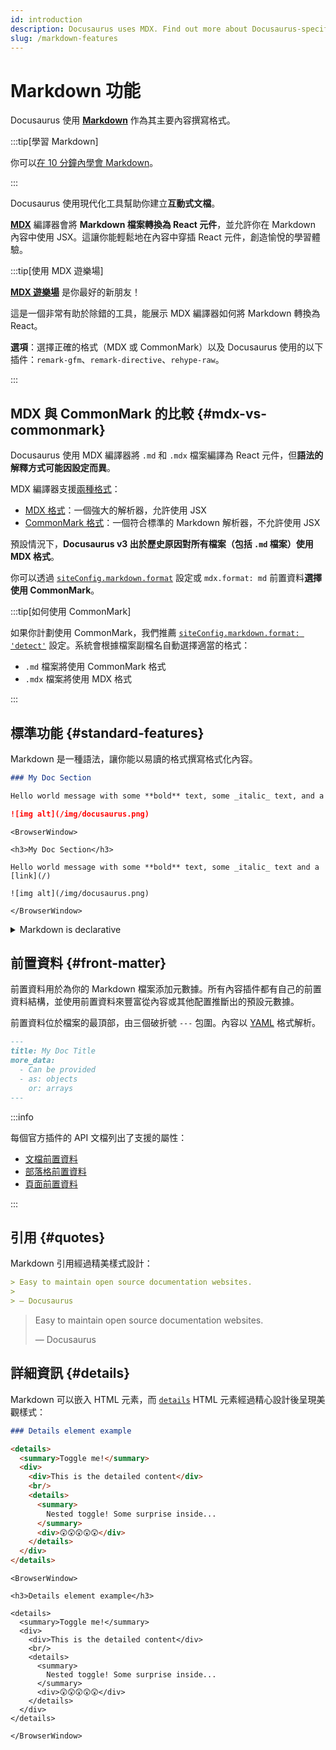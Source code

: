 ```yaml
---
id: introduction
description: Docusaurus uses MDX. Find out more about Docusaurus-specific features when writing Markdown.
slug: /markdown-features
---
```


# Markdown 功能


Docusaurus 使用 **[Markdown](https://commonmark.org/)** 作為其主要內容撰寫格式。

:::tip[學習 Markdown]

你可以[在 10 分鐘內學會 Markdown](https://commonmark.org/help/)。

:::

Docusaurus 使用現代化工具幫助你建立**互動式文檔**。

**[MDX](https://mdxjs.com/)** 編譯器會將 **Markdown 檔案轉換為 React 元件**，並允許你在 Markdown 內容中使用 JSX。這讓你能輕鬆地在內容中穿插 React 元件，創造愉悅的學習體驗。

:::tip[使用 MDX 遊樂場]

**[MDX 遊樂場](https://mdxjs.com/playground/)** 是你最好的新朋友！

這是一個非常有助於除錯的工具，能展示 MDX 編譯器如何將 Markdown 轉換為 React。

**選項**：選擇正確的格式（MDX 或 CommonMark）以及 Docusaurus 使用的以下插件：`remark-gfm`、`remark-directive`、`rehype-raw`。

:::

## MDX 與 CommonMark 的比較 {#mdx-vs-commonmark}

Docusaurus 使用 MDX 編譯器將 `.md` 和 `.mdx` 檔案編譯為 React 元件，但**語法的解釋方式可能因設定而異**。

MDX 編譯器支援[兩種格式](https://mdxjs.com/packages/mdx/#optionsformat)：

- [MDX 格式](https://mdxjs.com/docs/what-is-mdx/)：一個強大的解析器，允許使用 JSX
- [CommonMark 格式](https://commonmark.org/)：一個符合標準的 Markdown 解析器，不允許使用 JSX

預設情況下，**Docusaurus v3 出於歷史原因對所有檔案（包括 `.md` 檔案）使用 MDX 格式**。

你可以透過 [`siteConfig.markdown.format`](../../api/docusaurus.config.js.mdx#markdown) 設定或 `mdx.format: md` 前置資料**選擇使用 CommonMark**。

:::tip[如何使用 CommonMark]

如果你計劃使用 CommonMark，我們推薦 [`siteConfig.markdown.format: 'detect'`](../../api/docusaurus.config.js.mdx#markdown) 設定。系統會根據檔案副檔名自動選擇適當的格式：

- `.md` 檔案將使用 CommonMark 格式
- `.mdx` 檔案將使用 MDX 格式

:::

## 標準功能 {#standard-features}

Markdown 是一種語法，讓你能以易讀的格式撰寫格式化內容。

```md
### My Doc Section

Hello world message with some **bold** text, some _italic_ text, and a [link](/)

![img alt](/img/docusaurus.png)
```

```mdx-code-block
<BrowserWindow>

<h3>My Doc Section</h3>

Hello world message with some **bold** text, some _italic_ text and a [link](/)

![img alt](/img/docusaurus.png)

</BrowserWindow>
```

<details>

<summary>Markdown is declarative</summary>

Some may assume a 1-1 correlation between Markdown and HTML, e.g., `![Preview](/img/docusaurus.png)` will always become `<img src="/img/docusaurus.png" alt="Preview" />`, as-is. However, _that is not the case_.

The Markdown syntax `![message](url)` only declaratively tells Docusaurus that an image needs to be inserted here, but we may do other things like transforming a [file path to URL path](./markdown-features-assets.mdx#images), so the generated markup may differ from the output of other Markdown renderers, or a naïve hand-transcription to the equivalent JSX/HTML code.

In general, you should only assume the _semantics_ of the markup (` ``` ` fences become [code blocks](./markdown-features-code-blocks.mdx); `>` becomes [quotes](#quotes), etc.), but not the actual compiled output.

</details>

## 前置資料 {#front-matter}

前置資料用於為你的 Markdown 檔案添加元數據。所有內容插件都有自己的前置資料結構，並使用前置資料來豐富從內容或其他配置推斷出的預設元數據。

前置資料位於檔案的最頂部，由三個破折號 `---` 包圍。內容以 [YAML](https://yaml.org/spec/1.2.2/) 格式解析。

```md
---
title: My Doc Title
more_data:
  - Can be provided
  - as: objects
    or: arrays
---
```

:::info

每個官方插件的 API 文檔列出了支援的屬性：

- [文檔前置資料](../../api/plugins/plugin-content-docs.mdx#markdown-front-matter)
- [部落格前置資料](../../api/plugins/plugin-content-blog.mdx#markdown-front-matter)
- [頁面前置資料](../../api/plugins/plugin-content-pages.mdx#markdown-front-matter)

:::

## 引用 {#quotes}

Markdown 引用經過精美樣式設計：

```md
> Easy to maintain open source documentation websites.
>
> — Docusaurus
```

<BrowserWindow>

> Easy to maintain open source documentation websites.
>
> — Docusaurus

</BrowserWindow>

## 詳細資訊 {#details}

Markdown 可以嵌入 HTML 元素，而 [`details`](https://developer.mozilla.org/en-US/docs/Web/HTML/Element/details) HTML 元素經過精心設計後呈現美觀樣式：

```md
### Details element example

<details>
  <summary>Toggle me!</summary>
  <div>
    <div>This is the detailed content</div>
    <br/>
    <details>
      <summary>
        Nested toggle! Some surprise inside...
      </summary>
      <div>😲😲😲😲😲</div>
    </details>
  </div>
</details>
```

```mdx-code-block
<BrowserWindow>

<h3>Details element example</h3>

<details>
  <summary>Toggle me!</summary>
  <div>
    <div>This is the detailed content</div>
    <br/>
    <details>
      <summary>
        Nested toggle! Some surprise inside...
      </summary>
      <div>😲😲😲😲😲</div>
    </details>
  </div>
</details>

</BrowserWindow>
```